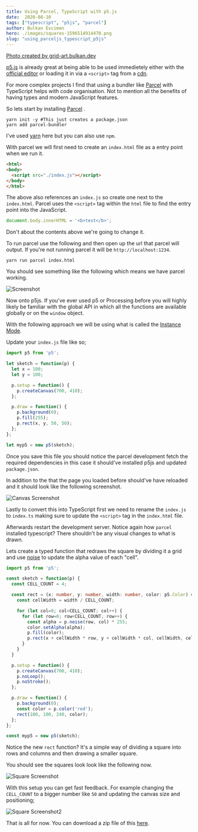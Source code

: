 ```yaml
---
title: Using Parcel, TypeScript with p5.js  
date:  2020-08-10
tags: ["typescript", "p5js", "parcel"]
author: Bulkan Evcimen
hero: ./images/squares-1596514914470.png
slug: "using_parceljs_typescript_p5js"
---
```


[Photo created by grid-art.bulkan.dev](https://grid-art.bulkan.dev)

[p5.js](http://p5js.org/) is already great at being able to be used immedietely either with the [official editor](https://editor.p5js.org/) or loading it in via a 
`<script>` tag from a [cdn](https://cdnjs.com/libraries/p5.js).

For more complex projects I find that using a bundler like [Parcel](https://parceljs.org/) with TypeScript helps with code organisation. 
Not to mention all the benefits of having types and modern JavaScript features.

So lets start by installing [Parcel](https://parceljs.org/) .

```shell
yarn init -y #This just creates a package.json
yarn add parcel-bundler
```

I've used [yarn](https://parceljs.org/getting_started.html) here but you can also use `npm`.

With parcel we will first need to create an `index.html` file as a entry point when we run it.

```html
<html>
<body>
  <script src="./index.js"></script>
</body>
</html>
```

The above also references an `index.js` so create one next to the `index.html`. Parcel uses the `<script>` tag within the `html` file to find the entry point into the JavaScript. 

```javascript
document.body.innerHTML = '<b>test</b>';
```

Don't about the contents above we're going to change it.

To run parcel use the following and then open up the url that parcel will output. If you're not running parcel it will be `http://localhost:1234`.

```shell
yarn run parcel index.html
```

You should see something like the following which means we have parcel working.

![Screenshot](./images/screenshots/html.png)

Now onto p5js. If you've ever used p5 or Processing before you will highly likely be familiar with the global API in which all the functions are available globally or on the `window` object.

With the following approach we will be using what is called the [Instance Mode](https://p5js.org/examples/instance-mode-instantiation.html).

Update your `index.js` file like so;


```javascript
import p5 from 'p5';

let sketch = function(p) {
  let x = 100;
  let y = 100;

  p.setup = function() {
    p.createCanvas(700, 410);
  };

  p.draw = function() {
    p.background(0);
    p.fill(255);
    p.rect(x, y, 50, 50);
  };
};

let myp5 = new p5(sketch);
```

Once you save this file you should notice the parcel development fetch the required dependencies in this case it should've installed p5js and updated `package.json`.

In addition to the that the page you loaded before should've have reloaded and it should look like the following screenshot.

![Canvas Screenshot](./images/screenshots/canvas_1.png)

Lastly to convert this into TypeScript first we need to rename the `index.js` to `index.ts` making sure to update the `<script>` tag in the `index.html` file.

Afterwards restart the development server. Notice again how `parcel` installed typescript? There shouldn't be any visual changes to what is drawn.

Lets create a typed function that redraws the square by dividing it a grid and use [noise](https://www.youtube.com/watch?v=8ZEMLCnn8v0) to update the alpha value of each "cell".

```typescript
import p5 from 'p5';

const sketch = function(p) {
  const CELL_COUNT = 4;

  const rect = (x: number, y: number, width: number, color: p5.Color) => {
    const cellWidth = width / CELL_COUNT; 

    for (let col=0; col<CELL_COUNT; col++) {
      for (let row=0; row<CELL_COUNT; row++) {
        const alpha = p.noise(row, col) * 255;
        color.setAlpha(alpha);
        p.fill(color);
        p.rect(x + cellWidth * row, y + cellWidth * col, cellWidth, cellWidth);
      }
    }
  }

  p.setup = function() {
    p.createCanvas(700, 410);
    p.noLoop();
    p.noStroke();
  };

  p.draw = function() {
    p.background(0);
    const color = p.color('red');
    rect(100, 100, 240, color);
  };
};

const myp5 = new p5(sketch);
```

Notice the new `rect` function? It's a simple way of dividing a square into rows and columns and then drawing a smaller square.

You should see the squares look look like the following now.

![Square Screenshot](./images/screenshots/squares_1.png)

With this setup you can get fast feedback. For example changing the `CELL_COUNT` to a bigger number like `50` and updating the canvas size and positioning;

![Square Screenshot2](./images/screenshots/squares2_1.png)

That is all for now. You can download a zip file of this [here](./downloads/p5-parcel-typescript.zip).
